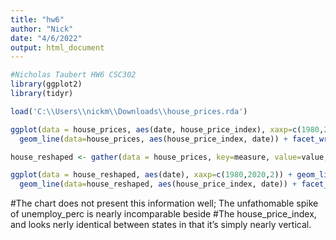 ---
title: "hw6"
author: "Nick"
date: "4/6/2022"
output: html_document
---

```{r setup, include=FALSE}
#Nicholas Taubert HW6 CSC302
library(ggplot2)
library(tidyr)

load('C:\\Users\\nickm\\Downloads\\house_prices.rda')

```


```{r pressure, echo=FALSE}
ggplot(data = house_prices, aes(date, house_price_index), xaxp=c(1980,2020,2)) +  
  geom_line(data=house_prices, aes(house_price_index, date)) + facet_wrap(~state)

house_reshaped <- gather(data = house_prices, key=measure, value=value, -c(house_price_index, unemploy_perc, date, state))

ggplot(data = house_reshaped, aes(date), xaxp=c(1980,2020,2)) + geom_line(data = house_reshaped, aes(unemploy_perc, date), color="violet") +
  geom_line(data=house_reshaped, aes(house_price_index, date)) + facet_wrap(~state)
```

#The chart does not present this information well; The unfathomable spike of unemploy_perc is nearly incomparable beside
#The house_price_index, and looks nerly identical between states in that it's simply nearly vertical.
